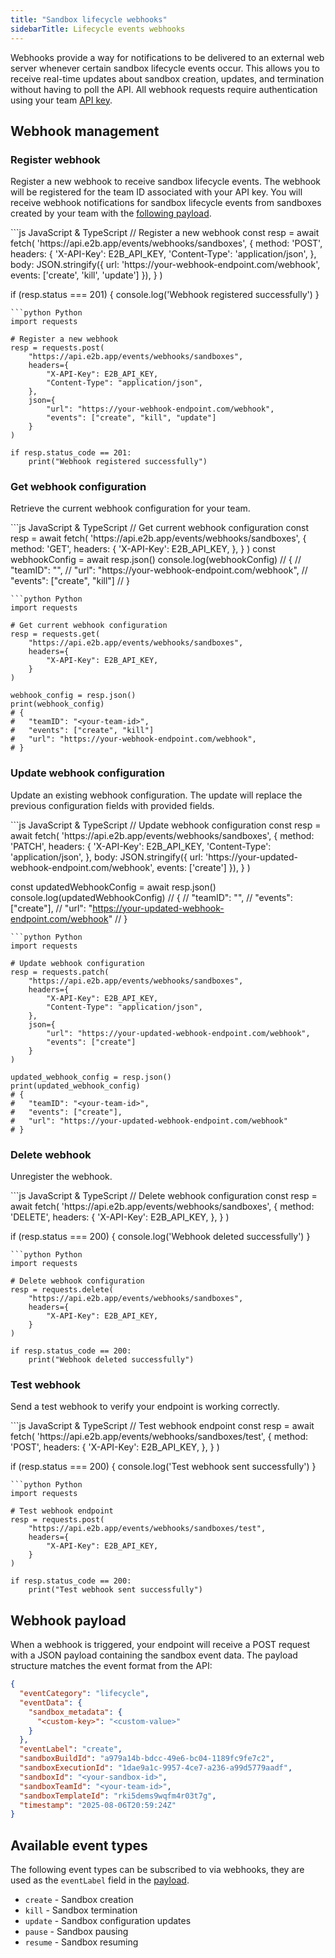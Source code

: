 ```yaml
---
title: "Sandbox lifecycle webhooks"
sidebarTitle: Lifecycle events webhooks
---
```


Webhooks provide a way for notifications to be delivered to an external web server whenever certain sandbox lifecycle events occur. 
This allows you to receive real-time updates about sandbox creation, updates, and termination without having to poll the API.
All webhook requests require authentication using your team [API key](/api-key#where-to-find-api-key).

## Webhook management

### Register webhook

Register a new webhook to receive sandbox lifecycle events.
The webhook will be registered for the team ID associated with your API key. You will receive webhook notifications for sandbox lifecycle events from sandboxes created by your team with the [following payload](#webhook-payload).


<CodeGroup>
```js JavaScript & TypeScript
// Register a new webhook
const resp = await fetch(
  'https://api.e2b.app/events/webhooks/sandboxes',
  {
    method: 'POST',
    headers: {
      'X-API-Key': E2B_API_KEY,
      'Content-Type': 'application/json',
    },
    body: JSON.stringify({
      url: 'https://your-webhook-endpoint.com/webhook',
      events: ['create', 'kill', 'update']
    }),
  }
)

if (resp.status === 201) {
  console.log('Webhook registered successfully')
}
```
```python Python
import requests

# Register a new webhook
resp = requests.post(
    "https://api.e2b.app/events/webhooks/sandboxes",
    headers={
        "X-API-Key": E2B_API_KEY,
        "Content-Type": "application/json",
    },
    json={
        "url": "https://your-webhook-endpoint.com/webhook",
        "events": ["create", "kill", "update"]
    }
)

if resp.status_code == 201:
    print("Webhook registered successfully")
```
</CodeGroup>


### Get webhook configuration

Retrieve the current webhook configuration for your team.

<CodeGroup>
```js JavaScript & TypeScript
// Get current webhook configuration
const resp = await fetch(
  'https://api.e2b.app/events/webhooks/sandboxes',
  {
    method: 'GET',
    headers: {
      'X-API-Key': E2B_API_KEY,
    },
  }
)
const webhookConfig = await resp.json()
console.log(webhookConfig)
// {
//   "teamID": "<your-team-id>",
//   "url": "https://your-webhook-endpoint.com/webhook",
//   "events": ["create", "kill"]
// }

```
```python Python
import requests

# Get current webhook configuration
resp = requests.get(
    "https://api.e2b.app/events/webhooks/sandboxes",
    headers={
        "X-API-Key": E2B_API_KEY,
    }
)

webhook_config = resp.json()
print(webhook_config)
# {
#   "teamID": "<your-team-id>",
#   "events": ["create", "kill"]
#   "url": "https://your-webhook-endpoint.com/webhook",
# }
```
</CodeGroup>

### Update webhook configuration

Update an existing webhook configuration. The update will replace the previous configuration fields with provided fields.

<CodeGroup>
```js JavaScript & TypeScript
// Update webhook configuration
const resp = await fetch(
  'https://api.e2b.app/events/webhooks/sandboxes',
  {
    method: 'PATCH',
    headers: {
      'X-API-Key': E2B_API_KEY,
      'Content-Type': 'application/json',
    },
    body: JSON.stringify({
      url: 'https://your-updated-webhook-endpoint.com/webhook',
      events: ['create']
    }),
  }
)

const updatedWebhookConfig = await resp.json()
console.log(updatedWebhookConfig)
// {
//     "teamID": "<your-team-id>",
//     "events": ["create"],
//     "url": "https://your-updated-webhook-endpoint.com/webhook"
// }
```
```python Python
import requests

# Update webhook configuration
resp = requests.patch(
    "https://api.e2b.app/events/webhooks/sandboxes",
    headers={
        "X-API-Key": E2B_API_KEY,
        "Content-Type": "application/json",
    },
    json={
        "url": "https://your-updated-webhook-endpoint.com/webhook",
        "events": ["create"]
    }
)

updated_webhook_config = resp.json()
print(updated_webhook_config)
# {
#   "teamID": "<your-team-id>",
#   "events": ["create"],
#   "url": "https://your-updated-webhook-endpoint.com/webhook"
# }
```
</CodeGroup>

### Delete webhook

Unregister the webhook.

<CodeGroup>
```js JavaScript & TypeScript
// Delete webhook configuration
const resp = await fetch(
  'https://api.e2b.app/events/webhooks/sandboxes',
  {
    method: 'DELETE',
    headers: {
      'X-API-Key': E2B_API_KEY,
    },
  }
)

if (resp.status === 200) {
  console.log('Webhook deleted successfully')
}
```
```python Python
import requests

# Delete webhook configuration
resp = requests.delete(
    "https://api.e2b.app/events/webhooks/sandboxes",
    headers={
        "X-API-Key": E2B_API_KEY,
    }
)

if resp.status_code == 200:
    print("Webhook deleted successfully")
```
</CodeGroup>

### Test webhook

Send a test webhook to verify your endpoint is working correctly.

<CodeGroup>
```js JavaScript & TypeScript
// Test webhook endpoint
const resp = await fetch(
  'https://api.e2b.app/events/webhooks/sandboxes/test',
  {
    method: 'POST',
    headers: {
      'X-API-Key': E2B_API_KEY,
    },
  }
)

if (resp.status === 200) {
  console.log('Test webhook sent successfully')
}
```
```python Python
import requests

# Test webhook endpoint
resp = requests.post(
    "https://api.e2b.app/events/webhooks/sandboxes/test",
    headers={
        "X-API-Key": E2B_API_KEY,
    }
)

if resp.status_code == 200:
    print("Test webhook sent successfully")
```
</CodeGroup>

## Webhook payload

When a webhook is triggered, your endpoint will receive a POST request with a JSON payload containing the sandbox event data. The payload structure matches the event format from the API:

```json
{
  "eventCategory": "lifecycle",
  "eventData": {
    "sandbox_metadata": {
      "<custom-key>": "<custom-value>"
    }
  },
  "eventLabel": "create",
  "sandboxBuildId": "a979a14b-bdcc-49e6-bc04-1189fc9fe7c2",
  "sandboxExecutionId": "1dae9a1c-9957-4ce7-a236-a99d5779aadf",
  "sandboxId": "<your-sandbox-id>",
  "sandboxTeamId": "<your-team-id>",
  "sandboxTemplateId": "rki5dems9wqfm4r03t7g",
  "timestamp": "2025-08-06T20:59:24Z"
}
```

## Available event types

The following event types can be subscribed to via webhooks, they are used as the `eventLabel` field in the [payload](#webhook-payload).

- `create` - Sandbox creation
- `kill` - Sandbox termination
- `update` - Sandbox configuration updates
- `pause` - Sandbox pausing
- `resume` - Sandbox resuming


